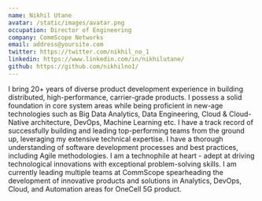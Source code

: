 ```yaml
---
name: Nikhil Utane
avatar: /static/images/avatar.png
occupation: Director of Engineering
company: CommScope Networks
email: address@yoursite.com
twitter: https://twitter.com/nikhil_no_1
linkedin: https://www.linkedin.com/in/nikhilutane/
github: https://github.com/nikhilno1/
---
```


I bring 20+ years of diverse product development experience in building distributed, high-performance, carrier-grade products. I possess a solid foundation in core system areas while being proficient in new-age technologies such as Big Data Analytics, Data Engineering, Cloud & Cloud-Native architecture, DevOps, Machine Learning etc. I have a track record of successfully building and leading top-performing teams from the ground up, leveraging my extensive technical expertise. I have a thorough understanding of software development processes and best practices, including Agile methodologies.
I am a technophile at heart - adept at driving technological innovations with exceptional problem-solving skills.
I am currently leading multiple teams at CommScope spearheading the development of innovative products and solutions in Analytics, DevOps, Cloud, and Automation areas for OneCell 5G product.
